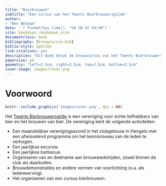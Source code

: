 ```yaml
--- 
title: "Bierbrouwen"
subtitle: "Een cursus van het Twents Bierbrouwersgilde"
author:
- "Ben Welman"
date: '`r format(Sys.time(), "%d %B %Y %H:%M")`'
site: bookdown::bookdown_site
documentclass: book
bibliography: [brouwcursus.bib]
biblio-style: apalike
link-citations: yes
description: "Dit boek bevat de brouwcursus van het Twents Bierbrouwersgilde."
papersize: a4
geometry: "left=2.5cm, right=2.5cm, top=2.5cm, bottom=2.5cm"
cover-image: images/cover.png
---
```


# Voorwoord {-}

```r
knitr::include_graphics('images/cover.png', dpi = NA)
```

Het [Twents Bierbrouwersgilde](https://www.twents-bierbrouwersgilde.nl/) is een vereniging voor echte liefhebbers van bier en het brouwen van bier. De vereniging kent de volgende activiteiten:

-  Een maandelijkse verenigingsavond in het clubgebouw in Hengelo met een afwisselend programma om het kennisniveau van de leden te verhogen.
-  Een jaarlijkse excursie.
-  Een jaarlijkse barbecue.
-  Organiseren van en deelname aan brouwwedstrijden, zowel binnen de club als daarbuiten.
-  Brouwdemonstraties en andere vormen van voorlichting (o.a. als ledenwerving).
-  Het organiseren van een cursus bierbrouwen.

